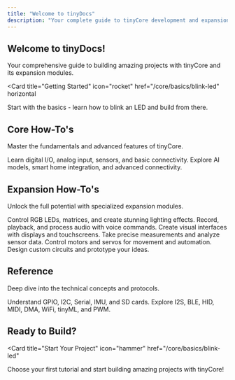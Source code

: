 ```yaml
---
title: "Welcome to tinyDocs"
description: "Your complete guide to tinyCore development and expansion modules"
---
```


## Welcome to tinyDocs!

Your comprehensive guide to building amazing projects with tinyCore and its expansion modules.

<Card
  title="Getting Started"
  icon="rocket"
  href="/core/basics/blink-led"
  horizontal
>
  Start with the basics - learn how to blink an LED and build from there.
</Card>

## Core How-To's

Master the fundamentals and advanced features of tinyCore.

<Columns cols={2}>
  <Card
    title="Basics"
    icon="graduation-cap"
    href="/core/basics/blink-led"
  >
    Learn digital I/O, analog input, sensors, and basic connectivity.
  </Card>
  <Card
    title="Advanced"
    icon="brain"
    href="/core/advanced/ai-models"
  >
    Explore AI models, smart home integration, and advanced connectivity.
  </Card>
</Columns>

## Expansion How-To's

Unlock the full potential with specialized expansion modules.

<Columns cols={3}>
  <Card
    title="tinyGlow"
    icon="lightbulb"
    href="/expansions/tinyglow/smart-rgb-leds"
  >
    Control RGB LEDs, matrices, and create stunning lighting effects.
  </Card>
  <Card
    title="tinyVoice"
    icon="microphone"
    href="/expansions/tinyvoice/record-voice"
  >
    Record, playback, and process audio with voice commands.
  </Card>
  <Card
    title="tinyDisplay"
    icon="display"
    href="/expansions/tinydisplay/display-shapes"
  >
    Create visual interfaces with displays and touchscreens.
  </Card>
  <Card
    title="tinySniff"
    icon="flask"
    href="/expansions/tinysniff/take-measurements"
  >
    Take precise measurements and analyze sensor data.
  </Card>
  <Card
    title="tinyMove"
    icon="cog"
    href="/expansions/tinymove/control-motors"
  >
    Control motors and servos for movement and automation.
  </Card>
  <Card
    title="tinyProto"
    icon="wrench"
    href="/expansions/tinyproto/custom-sensors"
  >
    Design custom circuits and prototype your ideas.
  </Card>
</Columns>

## Reference

Deep dive into the technical concepts and protocols.

<Columns cols={2}>
  <Card
    title="Basics"
    icon="book"
    href="/reference/basics/what-is-gpio"
  >
    Understand GPIO, I2C, Serial, IMU, and SD cards.
  </Card>
  <Card
    title="Advanced"
    icon="microchip"
    href="/reference/advanced/what-is-i2s"
  >
    Explore I2S, BLE, HID, MIDI, DMA, WiFi, tinyML, and PWM.
  </Card>
</Columns>

## Ready to Build?

<Card
  title="Start Your Project"
  icon="hammer"
  href="/core/basics/blink-led"
>
  Choose your first tutorial and start building amazing projects with tinyCore!
</Card>
